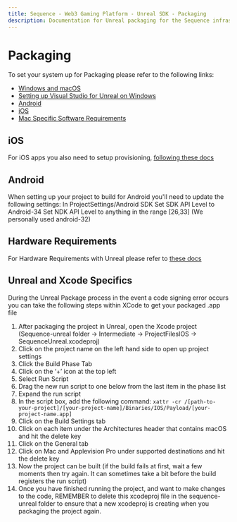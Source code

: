 ```yaml
---
title: Sequence - Web3 Gaming Platform - Unreal SDK - Packaging
description: Documentation for Unreal packaging for the Sequence infrastructure stack for web3 gaming.
---
```


# Packaging

To set your system up for Packaging please refer to the following links:

- [Windows and macOS](https://dev.epicgames.com/documentation/en-us/unreal-engine/packaging-unreal-engine-projects?application_version=5.3)
- [Setting up Visual Studio for Unreal on Windows](https://dev.epicgames.com/documentation/en-us/unreal-engine/setting-up-visual-studio-development-environment-for-cplusplus-projects-in-unreal-engine)
- [Android](https://dev.epicgames.com/documentation/en-us/unreal-engine/packaging-android-projects-in-unreal-engine?application_version=5.3)
- [iOS](https://dev.epicgames.com/documentation/en-us/unreal-engine/packaging-ios-projects-in-unreal-engine?application_version=5.3)
- [Mac Specific Software Requirements](https://dev.epicgames.com/documentation/en-us/unreal-engine/hardware-and-software-specifications-for-unreal-engine)

## iOS
For iOS apps you also need to setup provisioning, [following these docs](https://dev.epicgames.com/documentation/en-us/unreal-engine/setting-up-ios-tvos-and-ipados-provisioning-profiles-and-signing-certificates-for-unreal-engine-projects?application_version=5.3)

## Android
When setting up your project to build for Android you'll need to update the following settings:
In ProjectSettings/Android SDK
Set SDK API Level to Android-34
Set NDK API Level to anything in the range [26,33] (We personally used android-32)

## Hardware Requirements
For Hardware Requirements with Unreal please refer to [these docs](https://dev.epicgames.com/documentation/en-us/unreal-engine/hardware-and-software-specifications-for-unreal-engine?application_version=5.3)

## Unreal and Xcode Specifics
During the Unreal Package process in the event a code signing error occurs you can take the following steps within XCode to get your packaged .app file

1) After packaging the project in Unreal, open the Xcode project (Sequence-unreal folder -> Intermediate -> ProjectFilesIOS -> SequenceUnreal.xcodeproj)
2) Click on the project name on the left hand side to open up project settings
3) Click the Build Phase Tab
4) Click on the ‘+’ icon at the top left
5) Select Run Script
6) Drag the new run script to one below from the last item in the phase list
7) Expand the run script
8) In the script box, add the following command: `xattr -cr /[path-to-your-project]/[your-project-name]/Binaries/IOS/Payload/[your-project-name.app]`
9) Click on the Build Settings tab
10) Click on each item under the Architectures header that contains macOS and hit the delete key
11) Click on the General tab
12) Click on Mac and Applevision Pro under supported destinations and hit the delete key
13) Now the project can be built (if the build fails at first, wait a few moments then try again. It can sometimes take a bit before the build registers the run script)
14) Once you have finished running the project, and want to make changes to the code, REMEMBER to delete this xcodeproj file in the sequence-unreal folder to ensure that a new xcodeproj is creating when you packaging the project again.
